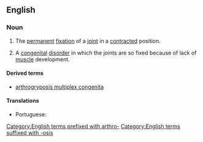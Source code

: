 ==English==
{{wikipedia}}

===Noun===
{{en-noun|~|arthrogryposes}}

# {{lb|en|countable|teratology}} The [[permanent]] [[fixation]] of a [[joint]] in a [[contracted]] position.
# {{lb|en|uncountable|teratology}} A [[congenital]] [[disorder]] in which the joints are so fixed because of lack of [[muscle]] development.

====Derived terms====
* [[arthrogryposis multiplex congenita]]

====Translations====
{{trans-top|the permanent fixation of a joint in a contracted position}}
* Portuguese: {{t|pt|artrogripose|f}}
{{trans-mid}}
{{trans-bottom}}

[[Category:English terms prefixed with arthro-]]
[[Category:English terms suffixed with -osis]]